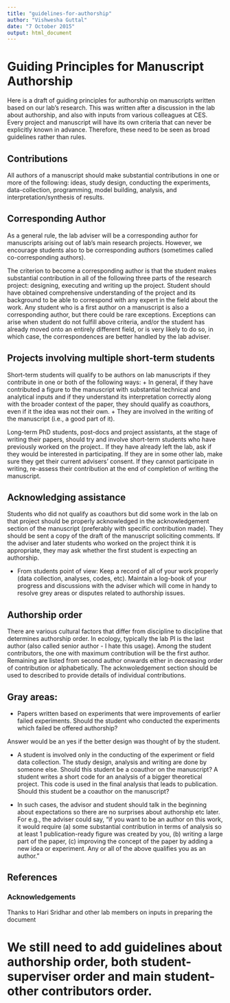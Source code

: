 ```yaml
---
title: "guidelines-for-authorship"
author: "Vishwesha Guttal"
date: "7 October 2015"
output: html_document
---
```


# Guiding Principles for Manuscript Authorship

Here is a draft of guiding principles for authorship on manuscripts written based on our lab’s research. This was written after a discussion in the lab about authorship, and also with inputs from various colleagues at CES. Every project and manuscript will have its own criteria that can never be explicitly known in advance. Therefore, these need to be seen as broad guidelines rather than rules. 

## Contributions

All authors of a manuscript should make substantial contributions in one or more of the following: ideas, study design, conducting the experiments, data-collection, programming, model building, analysis, and interpretation/synthesis of results. 

## Corresponding Author 

As a general rule, the lab adviser will be a corresponding author for manuscripts arising out of lab’s main research projects. However, we encourage students also to be corresponding authors (sometimes called co-corresponding authors). 

The criterion to become a corresponding author is that the student makes substantial contribution in all of the following three parts of the research project: designing, executing and writing up the project. Student should have obtained comprehensive understanding of the project and its background to be able to correspond with any expert in the field about the work. Any student who is a first author on a manuscript is also a corresponding author, but there could be rare exceptions. Exceptions can arise when student do not fulfill above criteria, and/or the student has already moved onto an entirely different field, or is very likely to do so, in which case, the correspondences are better handled by the lab adviser. 

## Projects involving multiple short-term students

Short-term students will qualify to be authors on lab manuscripts if they contribute in one or both of the following ways:
   + In general, if they have contributed a figure to the manuscript with substantial technical and analytical inputs and if they understand its interpretation correctly along with the broader context of the paper, they should qualify as coauthors, even if it the idea was not their own. 
   + They are involved in the writing of the manuscript (i.e., a good part of it).  

Long-term PhD students, post-docs  and project assistants, at the stage of writing their papers, should try and involve short-term students who have previously worked on the project.. If they have already left the lab, ask if they would be interested in participating. If they are in some other lab, make sure they get their current advisers’ consent. If they cannot participate in writing, re-assess their contribution at the end of completion of writing the manuscript. 

## Acknowledging assistance 

Students who did not qualify as coauthors but did some work in the lab on that project should be properly acknowledged in the acknowledgement section of the manuscript (preferably with specific contribution made). They should be sent a copy of the draft of the manuscript soliciting comments. If the adviser and later students who worked on the project think it is appropriate, they may ask whether the first student is expecting an authorship. 

   + From students point of view: Keep a record of all of your work properly (data collection, analyses, codes, etc). Maintain a log-book of your progress and discussions with the adviser which will come in handy to resolve grey areas or disputes related to authorship issues.  

## Authorship order 

There are various cultural factors that differ from discipline to discipline that determines authorship order. In ecology, typically the lab PI is the last author (also called senior author - I hate this usage). Among the student contributors, the one with maximum contribution will be the first author. Remaining are listed from second author onwards either in decreasing order of contribution or alphabetically. The acknwoledgement section should be used to described to provide details of individual contributions. 

## Gray areas:

   + Papers written based on experiments that were improvements of earlier failed experiments. Should the student who conducted the experiments which failed be offered authorship?

Answer would be an yes if the better design was thought of by the student. 

   + A student is involved only in the conducting of the experiment or field data collection. The study design, analysis and writing are done by someone else. Should this student be a coauthor on the manuscript? 
A student writes a short code for an analysis of a bigger theoretical project. This code is used in the final analysis that leads to publication. Should this student be a coauthor on the manuscript? 

   + In such cases, the advisor and student should talk in the beginning about expectations so there are no surprises about authorship etc later. For e.g., the adviser could say, “if you want to be an author on this work, it would require (a) some substantial contribution in terms of analysis so at least 1 publication-ready figure was created by you, (b) writing a large part of the paper, (c) improving the concept of the paper by adding a new idea or experiment. Any or all of the above qualifies you as an author.”

## References

### Acknowledgements

Thanks to Hari Sridhar and other lab members on inputs in preparing the document

# We still need to add guidelines about authorship order, both student-superviser order and main student-other contributors order. 
